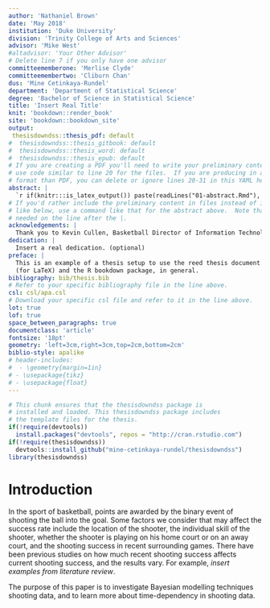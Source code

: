 ```yaml
---
author: 'Nathaniel Brown'
date: 'May 2018'
institution: 'Duke University'
division: 'Trinity College of Arts and Sciences'
advisor: 'Mike West'
#altadvisor: 'Your Other Advisor'
# Delete line 7 if you only have one advisor
committeememberone: 'Merlise Clyde'
committeemembertwo: 'Cliburn Chan'
dus: 'Mine Cetinkaya-Rundel'
department: 'Department of Statistical Science'
degree: 'Bachelor of Science in Statistical Science'
title: 'Insert Real Title'
knit: 'bookdown::render_book'
site: 'bookdown::bookdown_site'
output: 
 thesisdowndss::thesis_pdf: default
#  thesisdowndss::thesis_gitbook: default
#  thesisdowndss::thesis_word: default
#  thesisdowndss::thesis_epub: default
# If you are creating a PDF you'll need to write your preliminary content here or
# use code similar to line 20 for the files.  If you are producing in a different
# format than PDF, you can delete or ignore lines 20-31 in this YAML header.
abstract: |
  `r if(knitr:::is_latex_output()) paste(readLines("01-abstract.Rmd"), collapse = '\n  ')`
# If you'd rather include the preliminary content in files instead of inline
# like below, use a command like that for the abstract above.  Note that a tab is 
# needed on the line after the |.
acknowledgements: |
  Thank you to Kevin Cullen, Basketball Director of Information Technology for the Duke Men's Basketball team, for providing data for this research.
dedication: |
  Insert a real dedication. (optional) 
preface: |
  This is an example of a thesis setup to use the reed thesis document class
  (for LaTeX) and the R bookdown package, in general.
bibliography: bib/thesis.bib
# Refer to your specific bibliography file in the line above.
csl: csl/apa.csl
# Download your specific csl file and refer to it in the line above.
lot: true
lof: true
space_between_paragraphs: true
documentclass: 'article'
fontsize: '18pt'
geometry: 'left=3cm,right=3cm,top=2cm,bottom=2cm'
biblio-style: apalike
# header-includes:
#  - \geometry{margin=1in}
# - \usepackage{tikz}
# - \usepackage{float}
---
```


<!--
Above is the YAML (YAML Ain't Markup Language) header that includes a lot of metadata used to produce the document.  Be careful with spacing in this header!

If you'd prefer to not include a Dedication, for example, simply delete lines 17 and 18 above or add a # before them to comment them out.  If you have other LaTeX packages you would like to include, delete the # before header-includes and list the packages after hyphens on new lines.

If you'd like to include a comment that won't be produced in your resulting file enclose it in a block like this.
-->

<!--
If you receive a duplicate label error after knitting, make sure to delete the index.Rmd file and then knit again.
-->

```r
# This chunk ensures that the thesisdowndss package is
# installed and loaded. This thesisdowndss package includes
# the template files for the thesis.
if(!require(devtools))
  install.packages("devtools", repos = "http://cran.rstudio.com")
if(!require(thesisdowndss))
  devtools::install_github("mine-cetinkaya-rundel/thesisdowndss")
library(thesisdowndss)
```

<!-- You'll need to include the order that you'd like Rmd files to appear in the _bookdown.yml file for
PDF files and also delete the # before rmd_files: there.  You'll want to not include 00(two-hyphens)prelim.Rmd
and 00-abstract.Rmd since they are handled in the YAML above differently for the PDF version.
-->

<!-- The {.unnumbered} option here means that the introduction will be "Chapter 0." You can also use {-} for no numbers
on chapters.
-->

# Introduction {.unnumbered}

In the sport of basketball, points are awarded by the binary event of shooting the ball into the goal. Some factors we consider that may affect the success rate include the location of the shooter, the individual skill of the shooter, whether the shooter is playing on his home court or on an away court, and the shooting success in recent surrounding games. There have been previous studies on how much recent shooting success affects current shooting success, and the results vary. For example, *insert examples from literature review*.

The purpose of this paper is to investigate Bayesian modelling techniques shooting data, and to learn more about time-dependency in shooting data.
 
